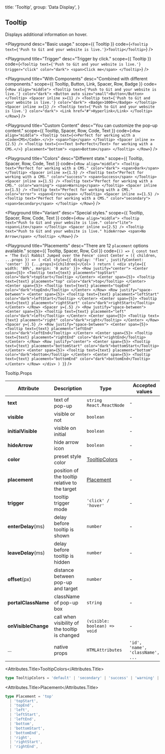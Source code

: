 
  title: 'Tooltip',
  group: 'Data Display',
}

## Tooltip

Displays additional information on hover.

<Playground
  desc="Basic usage."
  scope={{ Tooltip }}
  code={`
<Tooltip text={'Push to Git and your website is live.'}>Tooltip</Tooltip>
`}
/>

<Playground
  title="Trigger"
  desc="Trigger by click."
  scope={{ Tooltip }}
  code={`
<Tooltip text={'Push to Git and your website is live.'} trigger="click" color="dark">
  <span>Click me</span>
</Tooltip>
`}
/>

<Playground
  title="With Components"
  desc="Combined with different components."
  scope={{ Tooltip, Button, Link, Spacer, Row, Badge }}
  code={`
<Row align="middle">
  <Tooltip text={'Push to Git and your website is live.'} color="dark">
    <Button auto size="small">Button</Button>
  </Tooltip>
  <Spacer inline x={1} />
  <Tooltip text={'Push to Git and your website is live.'} color="dark">
    <Badge>1000+</Badge>
  </Tooltip>
  <Spacer inline x={1} />
  <Tooltip text={'Push to Git and your website is live.'} color="dark">
    <Link href="#">Hyperlink</Link>
  </Tooltip>
</Row>
`}
/>

<Playground
  title="Custom Content"
  desc="You can customize the pop-up content."
  scope={{ Tooltip, Spacer, Row, Code, Text }}
  code={`
<Row align="middle">
  <Tooltip text={<>Perfect for working with a <Code>CMS</Code>.</>}>
    <span>Top</span>
  </Tooltip>
  <Spacer inline x={2.5} />
  <Tooltip text={<><Text b>Perfect</Text> for working with a CMS.</>} placement="bottom">
    <span>Bottom</span>
  </Tooltip>
</Row>
`}
/>

<Playground
  title="Colors"
  desc="Different state."
  scope={{ Tooltip, Spacer, Row, Code, Text }}
  code={`
<Row align="middle">
  <Tooltip text="Perfect for working with a CMS." color="dark">
    <span>Dark</span>
  </Tooltip>
  <Spacer inline x={1.5} />
  <Tooltip text="Perfect for working with a CMS." color="success">
    <span>Success</span>
  </Tooltip>
  <Spacer inline x={1.5} />
  <Tooltip text="Perfect for working with a CMS." color="warning">
    <span>Warning</span>
  </Tooltip>
  <Spacer inline x={1.5} />
  <Tooltip text="Perfect for working with a CMS." color="error">
    <span>Error</span>
  </Tooltip>
  <Spacer inline x={1.5} />
  <Tooltip text="Perfect for working with a CMS." color="secondary">
    <span>Secondary</span>
  </Tooltip>
</Row>
`}
/>

<Playground
  title="Variant"
  desc="Special styles."
  scope={{ Tooltip, Spacer, Row, Code, Text }}
  code={`
<Row align="middle">
  <Tooltip text="Push to Git and your website is live." color="lite">
    <span>Lite</span>
  </Tooltip>
  <Spacer inline x={2.5} />
  <Tooltip text="Push to Git and your website is live." hideArrow>
    <span>No Arrow</span>
  </Tooltip>
</Row>
`}
/>

<Playground
  title="Placements"
  desc="There are 12 `placement` options available."
  scope={{ Tooltip, Spacer, Row, Col }}
  code={`
() => {
  const text = 'The Evil Rabbit Jumped over the Fence'
  const Center = ({ children, ...props }) => (
    <Col style={{ display: 'flex', justifyContent: 'center' }} {...props}>{children}</Col>
  )
  return (
    <div style={{ width: '80%', margin: '0 auto' }}>
      <Row justify="center">
        <Center span={5}>
          <Tooltip text={text} placement="topStart" color="dark">topStart</Tooltip>
        </Center>
        <Center span={5}>
          <Tooltip text={text} placement="top" color="dark">top</Tooltip>
        </Center>
        <Center span={5}>
          <Tooltip text={text} placement="topEnd" color="dark">topEnd</Tooltip>
        </Center>
      </Row>
      <Row justify="space-between">
        <Center span={5}>
          <Tooltip text={text} placement="leftStart" color="dark">leftStart</Tooltip>
        </Center>
        <Center span={5}>
          <Tooltip text={text} placement="rightStart" color="dark">rightStart</Tooltip>
        </Center>
      </Row>
      <Spacer y={.5} />
      <Row justify="space-between">
        <Center span={5}>
          <Tooltip text={text} placement="left" color="dark">left</Tooltip>
        </Center>
        <Center span={5}>
          <Tooltip text={text} placement="right" color="dark">right</Tooltip>
        </Center>
      </Row>
      <Spacer y={.5} />
      <Row justify="space-between">
        <Center span={5}>
          <Tooltip text={text} placement="leftEnd" color="dark">leftEnd</Tooltip>
        </Center>
        <Center span={5}>
          <Tooltip text={text} placement="rightEnd" color="dark">rightEnd</Tooltip>
        </Center>
      </Row>
      <Row justify="center">
        <Center span={5}>
          <Tooltip text={text} placement="bottomStart" color="dark">bottomStart</Tooltip>
        </Center>
        <Center span={5}>
          <Tooltip text={text} placement="bottom" color="dark">bottom</Tooltip>
        </Center>
        <Center span={5}>
          <Tooltip text={text} placement="bottomEnd" color="dark">bottomEnd</Tooltip>
        </Center>
      </Row>
    </div>
  )
}
`}
/>

<Attributes edit="/pages/en-us/components/tooltip.mdx">
<Attributes.Title>Tooltip.Props</Attributes.Title>

| Attribute           | Description                                    | Type                            | Accepted values                  | Default   |
| ------------------- | ---------------------------------------------- | ------------------------------- | -------------------------------- | --------- |
| **text**            | text of pop-up                                 | `string` `React.ReactNode`      | -                                | -         |
| **visible**         | visible or not                                 | `boolean`                       | -                                | `false`   |
| **initialVisible**  | visible on initial                             | `boolean`                       | -                                | `false`   |
| **hideArrow**       | hide arrow icon                                | `boolean`                       | -                                | `false`   |
| **color**           | preset style color                             | [TooltipColors](#tooltipcolors) | -                                | `default` |
| **placement**       | position of the tooltip relative to the target | [Placement](#placement)         | -                                | `top`     |
| **trigger**         | tooltip trigger mode                           | `'click' / 'hover'`             | -                                | `hover`   |
| **enterDelay**(ms)  | delay before tooltip is shown                  | `number`                        | -                                | `100`     |
| **leaveDelay**(ms)  | delay before tooltip is hidden                 | `number`                        | -                                | `0`       |
| **offset**(px)      | distance between pop-up and target             | `number`                        | -                                | `12`      |
| **portalClassName** | className of pop-up box                        | `string`                        | -                                | -         |
| **onVisibleChange** | call when visibility of the tooltip is changed | `(visible: boolean) => void`    | -                                | -         |
| ...                 | native props                                   | `HTMLAttributes`                | `'id', 'name', 'className', ...` | -         |

<Attributes.Title>TooltipColors</Attributes.Title>

```ts
type TooltipColors = 'default' | 'secondary' | 'success' | 'warning' | 'error' | 'dark' | 'lite'
```

<Attributes.Title>Placement</Attributes.Title>

```ts
type Placement = 'top'
  | 'topStart',
  | 'topEnd',
  | 'left',
  | 'leftStart',
  | 'leftEnd',
  | 'bottom',
  | 'bottomStart',
  | 'bottomEnd',
  | 'right',
  | 'rightStart',
  | 'rightEnd',
```

</Attributes>

